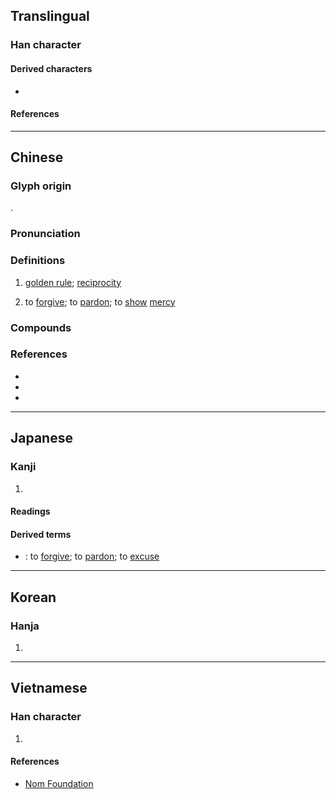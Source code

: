 {{character info/new}}
==Translingual==

===Han character===
{{Han char|rn=61|rad=心|as=06|sn=10|four=46330|canj=VRP|ids=⿱如心}}

====Derived characters====
* {{l|mul|[[𫉅]]}}

====References====
{{Han ref|kx=0384.170|dkj=10560|dj=0715.010|hdz=42293.090|uh=6055}}

----

==Chinese==
{{zh-forms|alt=㣽}}

===Glyph origin===
{{Han etym}}
{{Han compound|如|心|c1=p|c2=s|t2=heart|ls=psc}}.

===Pronunciation===
{{zh-pron
|m=shù
|c=syu3
|h=pfs=su
|mn=xm,tw:sù/qz:sìr/zz:sì
|mc=y
|oc=y
|cat=v
}}

===Definitions===
{{zh-hanzi}}

# [[golden rule]]; [[reciprocity]]
#: {{zh-x|子貢 問 曰：「有 一 言 而 可 以 終身 行 之 者 乎？」子.曰：「其 恕 乎！己 所 不 欲，勿 施 於 人。」|Zi Gong asked, saying, "Is there one word which may serve as a rule of practice for all one's life?" The Master said, "Is not '''RECIPROCITY''' such a word? What you do not want done to yourself, do not do to others."|ref=Analects}}
# to [[forgive]]; to [[pardon]]; to [[show]] [[mercy]]
#: {{zh-x|饒恕|to forgive; to pardon}}

===Compounds===
{{zh-der|仁恕|宥恕|容恕|寬恕|忠恕|恕宥|恕己及人|恕己及物|恕罪|恕道|情恕理遣|明恕|郭忠恕|饒恕|乞恕}}

===References===
* {{R:twedu|A01349}}
* {{R:yue:Hanzi}}
* {{R:nan:thcwdq}}

----

==Japanese==

===Kanji===
{{ja-kanji|grade=|rs=心06}}

# {{rfdef|ja|sort=心06}}

====Readings====
{{ja-readings
|on=じょ, しょ
|kun=ゆるす
}}

====Derived terms====
* {{ja-r|恕する|じょする}}: to [[forgive]]; to [[pardon]]; to [[excuse]]

----

==Korean==

===Hanja===
{{ko-hanja|hangeul=서|eumhun=|rv=seo|mr=sŏ|y=se}}

# {{rfdef|ko|sort=心06}}

----

==Vietnamese==

===Han character===
{{vi-hantu|rs=心06|[[thứ]]}}

# {{rfdef|vi|sort=心06}}

====References====
* [http://nomfoundation.org/common/nom_details.php?codepoint=6055 Nom Foundation]